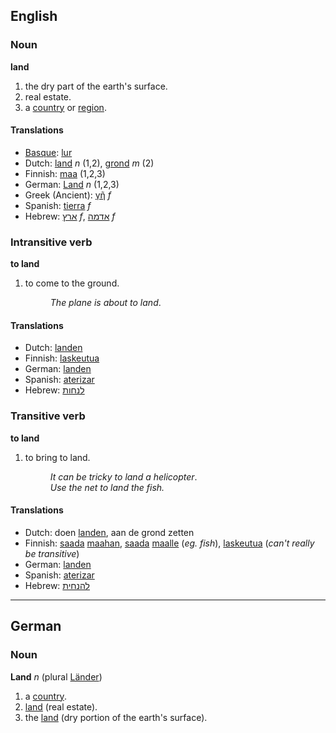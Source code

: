 ==English==
===Noun===
'''land'''

# the dry part of the earth's surface.
# real estate.
# a [[country]] or [[region]].

====Translations====
*[[Basque]]: [[lur]]
*Dutch: [[land]] ''n'' (1,2), [[grond]] ''m'' (2)
*Finnish: [[maa]] (1,2,3)
*German: [[Land]] ''n'' (1,2,3)
*Greek (Ancient): [[γῆ]] ''f''
*Spanish: [[tierra]] ''f''
*Hebrew: [[ארץ]] ''f'', [[אדמה]] ''f''
===Intransitive verb===
'''to land'''

# to come to the ground.
#:''The plane is about to land''.

====Translations====
*Dutch: [[landen]]
*Finnish: [[laskeutua]]
*German: [[landen]]
*Spanish: [[aterizar]]
*Hebrew: [[לנחות]]

===Transitive verb===
'''to land'''

# to bring to land.
#:''It can be tricky to land a helicopter''.
#:''Use the net to land the fish.''

====Translations====
*Dutch: doen [[landen]], aan de grond zetten
*Finnish: [[saada]] [[maa|maahan]], [[saada]] [[maa|maalle]] (''eg. fish''), [[laskeutua]] (''can't really be transitive'')
*German: [[landen]]
*Spanish: [[aterizar]]
*Hebrew: [[להנחית]]

----

==German==
===Noun===
'''Land''' ''n'' (plural [[Länder]])

# a [[country]].
# [[land]] (real estate).
# the [[land]] (dry portion of the earth's surface).